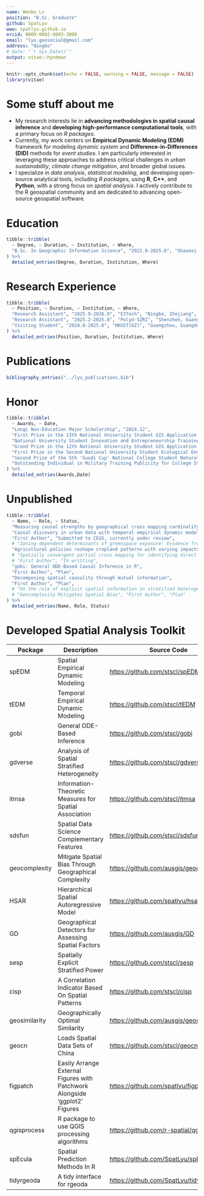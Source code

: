 ```yaml
---
name: Wenbo Lv
position: "B.Sc. Graduate"
github: SpatLyu
www: spatlyu.github.io
orcid: 0009-0002-6003-3800
email: "lyu.geosocial@gmail.com"
address: "Ningbo"
# date: "`r Sys.Date()`"
output: vitae::hyndman
---
```


```r
knitr::opts_chunk$set(echo = FALSE, warning = FALSE, message = FALSE)
library(vitae)
```

# Some stuff about me

- My research interests lie in **advancing methodologies in spatial causal inference** and **developing high-performance computational tools**, with a primary focus on *R packages*.
- Currently, my work centers on **Empirical Dynamic Modeling (EDM)** framework for modeling *dynamic system* and **Difference-in-Differences (DID)** methods for *event studies*. I am particularly interested in leveraging these approaches to address critical challenges in *urban sustainability*, *climate change mitigation*, and broader global issues.
- I specialize in *data analysis*, *statistical modeling*, and developing open-source analytical tools, including *R packages*, using **R**, **C++**, and **Python**, with a strong focus on *spatial analysis*. I actively contribute to the R geospatial community and am dedicated to advancing open-source geospatial software.

# Education

```r
tibble::tribble(
  ~ Degree, ~ Duration, ~ Institution, ~ Where,
  "B.Sc. In Geographic Information Science", "2021.8-2025.6", "Shaanxi Normal University", "Xi'an, Shaanxi",
) %>%
  detailed_entries(Degree, Duration, Institution, Where)
```

# Research Experience

```r
tibble::tribble(
  ~ Position, ~ Duration, ~ Institution, ~ Where,
  "Research Assistant", "2025.9-2026.9", "EITech", "Ningbo, Zhejiang",
  "Research Assistant", "2025.2-2025.8", "PolyU-SZRI", "Shenzhen, Guangdong",
  "Visiting Student", "2024.8-2025.6", "HKUST(GZ)", "Guangzhou, Guangdong",
) %>%
  detailed_entries(Position, Duration, Institution, Where)
```

# Publications

```r
bibliography_entries("../lyu_publications.bib")
```

# Honor

```r
tibble::tribble(
  ~ Awards, ~ Date,
  "Longi Non-Education Major Scholarship", "2024.12",
  "First Prize in the 13th National University Student GIS Application Skills Competition", "2024.11",
  "National University Student Innovation and Entrepreneurship Training Program Qualified Completion", "2024.06",
  "Grand Prize in the 12th National University Student GIS Application Skills Competition", "2023.12",
  "First Prize in the Second National University Student Ecological Environment Management Research Innovation Competition", "2023.11",
  "Second Prize of the 5th 'Guodi Cup' National College Student Natural Resource Science and Technology Competition, China Society of Natural Resources", "2023.12",
  "Outstanding Individual in Military Training Publicity for College Students, Shaanxi Normal University", "2021.10",
) %>%
  detailed_entries(Awards,Date)
```

# Unpublished

```r
tibble::tribble(
  ~ Name, ~ Role, ~ Status,
  "Measuring causal strengths by geographical cross mapping cardinality", "First Author", "Submitted to IJGIS, currently with editor",
  "Causal discovery in urban data with temporal empirical dynamic modeling: The R package tEDM",
  "First Author", "Submitted to CEUS, currently under review",
  # "Zoning-dependent determinants of greenspace exposure: Evidence from multi-source remote sensing observations in China","Second Author", "Submitted to IEEE Geoscience and Remote Sensing Letter, currently under review",
  "Agricultural policies reshape cropland patterns with varying impacts - a case of soybeans from Heilongjiang Province", "Third Author", "Submitted to Land Use Policy, currently under review",
  # "Spatially convergent partial cross mapping for identifying direct causal influence in cross-sectional data",
  # "First Author", "In writting",
  "gobi: General ODE-Based Causal Inference in R", 
  "First Author", "Plan",
  "Decomposing spatial causality through mutual information", 
  "First Author", "Plan",
  # "On the role of explicit spatial information in stratified heterogeneity", "First Author", "Plan",
  # "Geocomplexity Mitigates Spatial Bias", "First Author", "Plan"
) %>%
  detailed_entries(Name, Role, Status)
```

<!-- # In research -->

<!-- ```{r} -->
<!-- tribble( -->
<!--   ~ Name, ~ Role, ~ Date, ~ Details, -->
<!--   "Extract Urban Spatial Boundaries in Xi'an City Using Deep Learning", "Leader", "", -->
<!--   "Utilized advanced spatial sampling methods and unsupervised algorithms to automatically generate sample sets. Employed geographically weighted neural networks combined with logistic regression to extract urban spatial boundaries" -->
<!-- ) %>% -->
<!--   detailed_entries(Name, Role, Date, Details) -->
<!-- ``` -->

# Developed Spatial Analysis Toolkit

| Package        | Description                                                   | Source Code                                | Language       |
|-------------------|-----------------------------------------------------------|------------------------------------------------------------|--------------------|
| spEDM         | Spatial Empirical Dynamic Modeling                            | <https://github.com/stscl/spEDM>          | C++, R         |
| tEDM          | Temporal Empirical Dynamic Modeling                           | <https://github.com/stscl/tEDM>           | C++, R         |
| gobi          | General ODE-Based Inference                    | <https://github.com/stscl/gobi>                 | C++, R         |
| gdverse       | Analysis of Spatial Stratified Heterogeneity                  | <https://github.com/stscl/gdverse>        | R, C++, Python |
| itmsa         | Information-Theoretic Measures for Spatial Association        |  <https://github.com/stscl/itmsa>         | C++, R         |
| sdsfun        | Spatial Data Science Complementary Features                   | <https://github.com/stscl/sdsfun>         | R, C++         |
| geocomplexity | Mitigate Spatial Bias Through Geographical Complexity         | <https://github.com/ausgis/geocomplexity> | C++, R, C      |
| HSAR          | Hierarchical Spatial Autoregressive Model                     | <https://github.com/spatlyu/hsar>         | C++, R         |
| GD            | Geographical Detectors for Assessing Spatial Factors          | <https://github.com/ausgis/GD>             | R              |
| sesp          | Spatially Explicit Stratified Power                           | <https://github.com/stscl/sesp>           | R, C++         |
| cisp          | A Correlation Indicator Based On Spatial Patterns             | <https://github.com/stscl/cisp>           | R              |
| geosimilarity | Geographically Optimal Similarity                             | <https://github.com/ausgis/geosimilarity>  | R              |
| geocn         | Loads Spatial Data Sets of China                              | <https://github.com/stscl/geocn>          | R              |
| figpatch      | Easily Arrange External Figures with Patchwork Alongside 'ggplot2' Figures | <https://github.com/spatlyu/figpatch>          | R              |
| qgisprocess   | R package to use QGIS processing algorithms                   | <https://github.com/r-spatial/qgisprocess> | R              |
| spEcula       | Spatial Prediction Methods In R                               | <https://github.com/SpatLyu/spEcula>       | R              |
| tidyrgeoda    | A tidy interface for rgeoda                                   | <https://github.com/SpatLyu/tidyrgeoda>    | R              |
<!-- | Rsagacmd      | A package for linking R with the open-source SAGA-GIS         | <https://github.com/stevenpawley/Rsagacmd> | R              | -->
<!-- | SpatBox       | A Python Library For GeoSpatial Data Propressing and Modeling | <https://github.com/SpatLyu/spatbox>     | Python         | -->